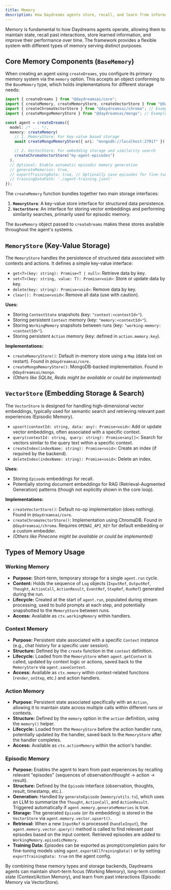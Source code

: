 ```yaml
---
title: Memory
description: How Daydreams agents store, recall, and learn from information.
---
```


Memory is fundamental to how Daydreams agents operate, allowing them to maintain
state, recall past interactions, store learned information, and improve their
performance over time. The framework provides a flexible system with different
types of memory serving distinct purposes.

## Core Memory Components (`BaseMemory`)

When creating an agent using `createDreams`, you configure its primary memory
system via the `memory` option. This accepts an object conforming to the
`BaseMemory` type, which holds implementations for different storage needs:

```typescript
import { createDreams } from "@daydreamsai/core";
import { createMemory, createMemoryStore, createVectorStore } from "@daydreamsai/core";
import { createChromaVectorStore } from "@daydreamsai/chroma"; // Example
import { createMongoMemoryStore } from "@daydreamsai/mongo"; // Example

const agent = createDreams({
  model: /* ... */,
  memory: createMemory(
    // 1. MemoryStore: For key-value based storage
    await createMongoMemoryStore({ uri: "mongodb://localhost:27017" }),

    // 2. VectorStore: For embedding storage and similarity search
    createChromaVectorStore("my-agent-episodes")
  ),
  // Optional: Enable automatic episodic memory generation
  // generateMemories: true,
  // exportTrainingData: true, // Optionally save episodes for fine-tuning
  // trainingDataPath: './agent-training.jsonl'
});
```

The `createMemory` function bundles together two main storage interfaces:

1.  **`MemoryStore`**: A key-value store interface for structured data
    persistence.
2.  **`VectorStore`**: An interface for storing vector embeddings and performing
    similarity searches, primarily used for episodic memory.

The `BaseMemory` object passed to `createDreams` makes these stores available
throughout the agent's systems.

## `MemoryStore` (Key-Value Storage)

The `MemoryStore` handles the persistence of structured data associated with
contexts and actions. It defines a simple key-value interface:

- `get<T>(key: string): Promise<T | null>`: Retrieve data by key.
- `set<T>(key: string, value: T): Promise<void>`: Store or update data by key.
- `delete(key: string): Promise<void>`: Remove data by key.
- `clear(): Promise<void>`: Remove all data (use with caution).

**Uses:**

- Storing `ContextState` snapshots (key: `"context:<contextId>"`).
- Storing persistent `Context` memory (key: `"memory:<contextId>"`).
- Storing `WorkingMemory` snapshots between runs (key:
  `"working-memory:<contextId>"`).
- Storing persistent `Action` memory (key: defined in `action.memory.key`).

**Implementations:**

- `createMemoryStore()`: Default in-memory store using a `Map` (data lost on
  restart). Found in `@daydreamsai/core`.
- `createMongoMemoryStore()`: MongoDB-backed implementation. Found in
  `@daydreamsai/mongo`.
- _(Others like SQLite, Redis might be available or could be implemented)_

## `VectorStore` (Embedding Storage & Search)

The `VectorStore` is designed for handling high-dimensional vector embeddings,
typically used for semantic search and retrieving relevant past experiences
(Episodic Memory).

- `upsert(contextId: string, data: any): Promise<void>`: Add or update vector
  embeddings, often associated with a specific context.
- `query(contextId: string, query: string): Promise<any[]>`: Search for vectors
  similar to the query text within a specific context.
- `createIndex(indexName: string): Promise<void>`: Create an index (if required
  by the backend).
- `deleteIndex(indexName: string): Promise<void>`: Delete an index.

**Uses:**

- Storing `Episode` embeddings for recall.
- Potentially storing document embeddings for RAG (Retrieval-Augmented
  Generation) patterns (though not explicitly shown in the core loop).

**Implementations:**

- `createVectorStore()`: Default no-op implementation (does nothing). Found in
  `@daydreamsai/core`.
- `createChromaVectorStore()`: Implementation using ChromaDB. Found in
  `@daydreamsai/chroma`. Requires `OPENAI_API_KEY` for default embedding or a
  custom embedder.
- _(Others like Pinecone might be available or could be implemented)_

## Types of Memory Usage

### Working Memory

- **Purpose:** Short-term, temporary storage for a single `agent.run` cycle.
- **Content:** Holds the sequence of `Log` objects (`InputRef`, `OutputRef`,
  `Thought`, `ActionCall`, `ActionResult`, `EventRef`, `StepRef`, `RunRef`)
  generated during the run.
- **Lifecycle:** Created at the start of `agent.run`, populated during stream
  processing, used to build prompts at each step, and potentially snapshotted to
  the `MemoryStore` between runs.
- **Access:** Available as `ctx.workingMemory` within handlers.

### Context Memory

- **Purpose:** Persistent state associated with a specific `Context` instance
  (e.g., chat history for a specific user session).
- **Structure:** Defined by the `create` function in the `context` definition.
- **Lifecycle:** Loaded from the `MemoryStore` when `agent.getContext` is
  called, updated by context logic or actions, saved back to the `MemoryStore`
  via `agent.saveContext`.
- **Access:** Available as `ctx.memory` within context-related functions
  (`render`, `onStep`, etc.) and action handlers.

### Action Memory

- **Purpose:** Persistent state associated specifically with an `Action`,
  allowing it to maintain state across multiple calls within different runs or
  contexts.
- **Structure:** Defined by the `memory` option in the `action` definition,
  using the `memory()` helper.
- **Lifecycle:** Loaded from the `MemoryStore` before the action handler runs,
  potentially updated by the handler, saved back to the `MemoryStore` after the
  handler completes.
- **Access:** Available as `ctx.actionMemory` within the action's handler.

### Episodic Memory

- **Purpose:** Enables the agent to learn from past experiences by recalling
  relevant "episodes" (sequences of observation/thought -> action -> result).
- **Structure:** Defined by the `Episode` interface (observation, thoughts,
  result, timestamp, etc.).
- **Generation:** Handled by `generateEpisode` (`memory/utils.ts`), which uses
  an LLM to summarize the `Thought`, `ActionCall`, and `ActionResult`. Triggered
  automatically if `agent.memory.generateMemories` is true.
- **Storage:** The generated `Episode` (or its embedding) is stored in the
  `VectorStore` via `agent.memory.vector.upsert()`.
- **Retrieval:** When a new `InputRef` is processed (`handleInput`), the
  `agent.memory.vector.query()` method is called to find relevant past episodes
  based on the input content. Retrieved episodes are added to
  `WorkingMemory.episodicMemory`.
- **Training Data:** Episodes can be exported as prompt/completion pairs for
  fine-tuning models using `agent.exportAllTrainingData()` or by setting
  `exportTrainingData: true` on the agent config.

By combining these memory types and storage backends, Daydreams agents can
maintain short-term focus (Working Memory), long-term context state
(Context/Action Memory), and learn from past interactions (Episodic Memory via
VectorStore).
